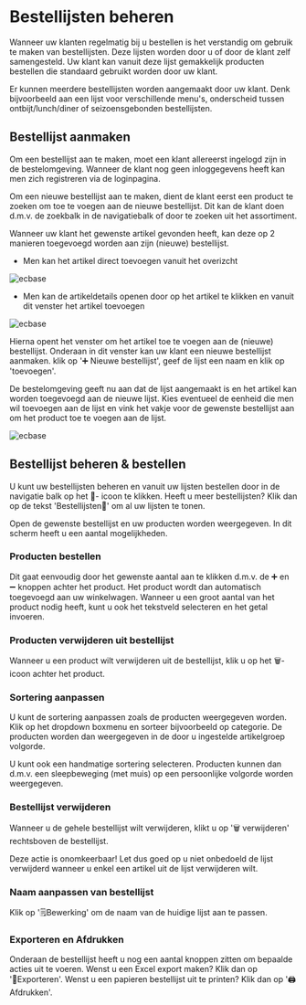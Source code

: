 # Bestellijsten beheren

Wanneer uw klanten regelmatig bij u bestellen is het verstandig om gebruik te maken van bestellijsten.
Deze lijsten worden door u of door de klant zelf samengesteld. Uw klant kan vanuit deze lijst gemakkelijk producten bestellen
die standaard gebruikt worden door uw klant. 

Er kunnen meerdere bestellijsten worden aangemaakt door uw klant. Denk bijvoorbeeld aan een lijst voor verschillende menu's, onderscheid tussen ontbijt/lunch/diner of 
seizoensgebonden bestellijsten.



## Bestellijst aanmaken

Om een bestellijst aan te maken, moet een klant allereerst ingelogd zijn in de bestelomgeving. Wanneer de klant nog geen inloggegevens
heeft kan men zich registreren via de loginpagina. 

Om een nieuwe bestellijst aan te maken, dient de klant eerst een product te zoeken om toe te voegen aan de nieuwe bestellijst.
Dit kan de klant doen d.m.v. de zoekbalk in de navigatiebalk of door te zoeken uit het assortiment.

Wanneer uw klant het gewenste artikel gevonden heeft, kan deze op 2 manieren toegevoegd worden aan zijn (nieuwe) bestellijst.

- Men kan het artikel direct toevoegen vanuit het overizcht

![ecbase](/images/bestelomgeving/assort-favo.gif)
- Men kan de artikeldetails openen door op het artikel te klikken en vanuit dit venster het artikel toevoegen

![ecbase](/images/bestelomgeving/detail-favo.gif)

Hierna opent het venster om het artikel toe te voegen aan de (nieuwe) bestellijst. Onderaan in dit venster kan uw klant
een nieuwe bestellijst aanmaken. klik op '➕ Nieuwe bestellijst', geef de lijst een naam en klik op 'toevoegen'.

De bestelomgeving geeft nu aan dat de lijst aangemaakt is en het artikel kan worden toegevoegd aan de nieuwe lijst.
Kies eventueel de eenheid die men wil toevoegen aan de lijst en vink het vakje voor de gewenste bestellijst aan om het
product toe te  voegen aan de lijst.

![ecbase](/images/bestelomgeving/toevoegen-bestellijst.jpg)


## Bestellijst beheren & bestellen

U kunt uw bestellijsten beheren en vanuit uw lijsten bestellen door in de navigatie balk op het 💟- icoon te klikken.
Heeft u meer bestellijsten? Klik dan op de tekst 'Bestellijsten🔽' om al uw lijsten te tonen.

Open de gewenste bestellijst en uw producten worden weergegeven. In dit scherm heeft u een aantal mogelijkheden.

### Producten bestellen

Dit gaat eenvoudig door het gewenste aantal aan te klikken d.m.v. de ➕ en ➖ knoppen achter het product. Het product wordt dan 
automatisch toegevoegd aan uw winkelwagen. Wanneer u een groot aantal van het product nodig heeft, kunt u ook het tekstveld
selecteren en het getal invoeren.

### Producten verwijderen uit bestellijst

Wanneer u een product wilt verwijderen uit de bestellijst, klik u op het 🗑️- icoon achter het product.

### Sortering aanpassen

U kunt de sortering aanpassen zoals de producten weergegeven worden. Klik op het dropdown boxmenu en sorteer bijvoorbeeld op categorie.
De producten worden dan weergegeven in de door u ingestelde artikelgroep volgorde.

U kunt ook een handmatige sortering selecteren. Producten kunnen dan d.m.v. een sleepbeweging (met muis) op een persoonlijke volgorde worden weergegeven.

### Bestellijst verwijderen

Wanneer u de gehele bestellijst wilt verwijderen, klikt u op '🗑️ verwijderen' rechtsboven de bestellijst.

 
<Callout type="warning" emoji="⚠️">
Deze actie is onomkeerbaar! Let dus goed op u niet onbedoeld de lijst verwijderd wanneer u enkel een artikel uit de lijst verwijderen wilt.
</Callout>

### Naam aanpassen van bestellijst

Klik op '🗒Bewerking' om de naam van de huidige lijst aan te passen.

### Exporteren en Afdrukken

Onderaan de bestellijst heeft u nog een aantal knoppen zitten om bepaalde acties uit te voeren.
Wenst u een Excel export maken? Klik dan op '🔼Exporteren'.
Wenst u een papieren bestellijst uit te printen? Klik dan op '🖨 Afdrukken'.




